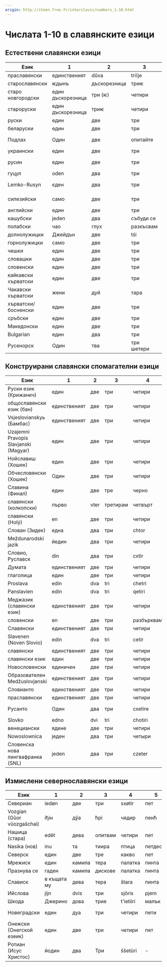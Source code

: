 ```yaml
---
origin: http://steen.free.fr/interslavic/numbers_1-10.html
---
```


# Числата 1-10 в славянските езици

## Естествени славянски езици

| Език | 1 | 2 | 3 | 4 | 5 | 6 | 7 | 8 | 9 | 10 |
| ------------------- | ------ | ---- | ------ | ------------ | ------ | ------ | ------ | ----------- | -------- | -------- |
| праславянски | единственият | dŭva | triĭje | четири | пет | шест | седем | осем | девет | десет |
| старославянски | ѥдынъ | дъскорезница | триѥ | четири | pѧt | шест | седем | осем | момиче | десѧт |
| старо новгородски | един дъскорезница | три (ѥ) | четири | pѧt | шест | седем | осем | момиче | десѧт |
| староруски | един дъскорезница | триѥ | четири | pѧt | шест | седем | осем | момиче | десѧт |
| руски | един | две | три | четири | пет | шест | седем | осем | девет | десет |
| беларуски | един | две | три | четири | пет | шест | седем | осем | девет | десет |
| Подлах | Один | две | опитайте | четири | пет | шест | аз съм | по въздух | девет | десет |
| украински | един | две | три | четири | пет | шест | SIM | осем | девет | десет |
| русин | един | две | три | четири | пет | шест | седем | на всички | девет | десет |
| гуцул | oden | два | три | şterǐ | pǐechǐ | şîschǐ | SIM | виждам | deawichǐ | deasichǐ |
| Lemko-Rusyn         | єден   | два  | три    | штыри, штырi | пят    | шист   | сім    | вісем, осем | девят    | десят    |
| силезийски | само | две | три | пет | pjyńć | шест | от седем | uoźym | dźewjyńć | dźeśyńć |
| английски | един | две | три | четири | пет | шест | седем | осем | девет | десет |
| кашубски | jeden | два | събуди се | sztre | piãc | szesc | седем | дори не | dzewiãc | dzesãc |
| полабски | чао | глух | разкъсвам | цитирам | påt | последно | сидем | visĕm | диват | не |
| долнолужицки | Джейдън | две | tśi | щири | pěś | шест | седим | осмият | йеее | ти си |
| горнолужицки | само | две | три | четири | пека | шест | сидом | wosom | dźewjeć | dźesać |
| чешки | един | две | три | четири | пет | шест | седем | осем | девет | десет |
| словашки | един | две | три | четири | пет | шест | седем | осем | девет | десет |
| словенски | един | две | три | четири | пет | шест | седем | осем | девет | десет |
| кайкавски хърватски | един | две | три | четири | пет | шест | седем | осем | девет | десет |
| Чакавски хърватски | жени | дуй | тара | четири | пет | шест | седан | ошан | девет | десет |
| хърватски/босненски | един | две | три | четири | пет | шест | седем | осем | девет | десет |
| сръбски | един | две | три | четири | пет | шест | седем | осем | девет | десет |
| Македонски | един | две | три | четири | пет | шест | седем | осем | девет | десет |
| Bulgarian           | един   | два  | три    | четири       | пет    | шест   | седем  | осем        | девет    | десет    |
| Русенорск | Один | тва | три шетери | pjôet | sêst | съм | vôsom | богат | липса |

## Конструирани славянски спомагателни езици

| Език | 1 | 2 | 3 | 4 | 5 | 6 | 7 | 8 | 9 | 10 |
| ------------------------------------ | ------ | ---- | ---- | ------- | ----- | ------ | ----- | ------ | ------- | ------- |
| Руски език (Крижанич) | един | две | три | четири | пет | шест | седем | осем | девет | десет |
| общославянски език (бан) | единственият | две | три | четири | пят | шест | седем | осем | девет | десет |
| Vsjeslovianskyь (Бамбас) | единственият | две | три | четири | пет | шест | седем | осем | диевят | diejat |
| Uzajemni Pravopis Slavjanski (Magyar) | един | две | три | четири | пет | шест | седми | осем | девет | десет |
| Нойславиш (Хошек) | един | две | три | четири | пят | шест | седем | осем | девет | десет |
| Обчесловянски (Хошек) | Один | две | три | четири | пет | sixj | седем | осем | девет | десет |
| Славина (Финал) | един | две | тре | черно | пет | шест | седем | осем | девет | десет |
| славянски (колкопски) | първо | vter | третирам | четвърт | пет | ſix | седем | осем | девет | десет |
| славянски (Holý) | en | две | три | четири | пет | шест | седем | осем | девет | десет |
| Слован (Зидек) | една | два | три | chtor | пиат | шести | содом | osum | давет | дасот |
| Meždunarodski jazik                  | йедин  | два  | три  | четири  | пет   | шест   | седем | осем   | девет   | десет   |
| Словио, Руславск | din | два | три | cxtir | пиат | sxes | сием | вос | dev | des |
| Думата | единственият | две | три | четири | пет | шест | седем | осем | девет | десет |
| глаголица | един | две | три | четири | пет | шест | седем | осем | девет | десет |
| Proslava                             | edin   | dva  | tri  | chetri  | pat   | shest  | sedem | osem   | devat   | desat   |
| Panslavien                           | edin   | dva  | tri  | qetiri  | pet   | xest   | sedem | osem   | devet   | deset   |
| Меджазик (славянски език) | единственият | две | три | четири | пет | s'est | седем | осем | девет | десет |
| словенски | en | две | три | разбърквам | пет | s'es | тук | ос | dev | des |
| Славянски | единственият | две | три | четири | пет | шест | седем | осем | девет | десет |
| Slavenen (Noven Slovio)              | edin   | dva  | tri  | cetir   | pent  | xest   | sedem | osem   | nevent  | deset   |
| славянски | единственият | две | три | четири | пиат | шест | седем | осем | девет | десет |
| славянски език | един | две | три | четири | пет | шест | освен | осем | девет | десет |
| Новословенски | единичен | две | три | четири | пет | шест | седем | осем | девет | десет |
| Образователен Medžuslovjanski | единственият | две | три | четири | пет | шест | седем | осем | девет | десет |
| Словианто | единственият | две | три | четири | пет | шест | седем | осем | девет | десет |
| праславянски | единственият | две | три | четири | пет | шест | седем | осем | девет | десет |
| Русанто | Один | два | три | cxetire | пиат | sxest | sem | всички | отклонявам се | дезиат |
| Slovko                               | edno   | dvi  | tri  | chotiri | peti  | shesti | sedmi | osedmi | deveti  | deseti  |
| венециански | ядене | две | три | четири | пет | шест | седем | осем | девет | десет |
| Nowoslownica                         | једен  | два  | три  | четыри  | пѣт   | шест   | седем | осем   | девѣт   | десѣт   |
| Словенска нова лингвафранка (SNL) | jeden | два | три | czeter | домашен любимец | szest | седем | възе | девет | десет |

## Измислени севернославянски езици

| Език | 1 | 2 | 3 | 4 | 5 | 6 | 7 | 8 | 9 | 10 |
| -------------------------- | ------- | ---- | ----- | --------- | ------- | ----- | ------- | --------- | --------- | ------- |
| Севериан | iedøn | две | три | sxøtir | пет | sxest | седми | осем | девет | десет |
| Vozgian (Gŭor vŭozgašchai) | іђін    | дўа  | ћрі   | чядир     | пенћ    | шећ   | седем   | oсем      | дўенћ     | десенћ  |
| Нашица (стара) | edët | дева | опитвам | четири | пет | шест | седем | осем | девет | десет |
| Nasika (нов) | inu | та | тиира | птица | петдесет | да | сеттоми | стома | тийнейджър | tesemti |
| Северск | един | две | тре | какво | пет | шест | седем | осем | девет | десет |
| Мрежиск | един | камила | тера | палатка | пинта | шаста | седем | осем | девет | десет |
| Празнува се | гаден | камила | дискове | палатка | пинта | шаста | седем | осем | девет | десет |
| Слависк | в къщата му | дева | тера | štara | пинта | шаща | седем | старият ми | девет | désat |
| Ийслова | jijn | dvis | три | sjöris | pjem | тя | sjödem | ästem | сняг disam |
| Шкода | Джерино | дова | трие | t'ietiiri | малък | сиете | uosme | dieviente | diesiente | - |
| Новеградски | един | дуа | три | четири | пети | шести | shenyi | осмо | девети | да се случи |
| Онежски (Онегской езеик) | един | две | три | четири | пет | шест | седем | осем | девет | десет |
| Ротиан (Исус Христос) | йодин | два | Три | ššetüri | - | - | - | - | - | - |

